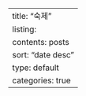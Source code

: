 ---
title: "숙제"
listing:
  contents: posts
  sort: "date desc"
  type: default
  categories: true
---